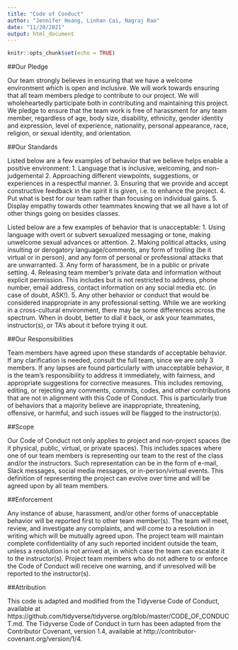 ```yaml
---
title: "Code of Conduct"
author: "Jennifer Hoang, Linhan Cai, Nagraj Rao"
date: "11/20/2021"
output: html_document
---
```


```r
knitr::opts_chunk$set(echo = TRUE)
```
##Our Pledge

Our team strongly believes in ensuring that we have a welcome environment which is open and inclusive. We will work towards ensuring that all team members pledge to contribute to our project. We will wholeheartedly participate both in contributing and maintaining this project. We pledge to ensure that the team work is free of harassment for any team member, regardless of age, body size, disability, ethnicity, gender identity and expression, level of experience, nationality, personal appearance, race, religion, or sexual identity, and orientation.

##Our Standards

Listed below are a few examples of behavior that we believe helps enable a positive environment:
1. Language that is inclusive, welcoming, and non-judgemental
2. Approaching different viewpoints, suggestions, or experiences in a respectful manner. 
3. Ensuring that we provide and accept constructive feedback in the spirit it is given, i.e. to enhance the project. 
4. Put what is best for our team rather than focusing on individual gains.
5. Display empathy towards other teammates knowing that we all have a lot of other things going on besides classes. 


Listed below are a few examples of behavior that is unacceptable:
1. Using language with overt or subvert sexualized messaging or tone, making unwelcome sexual advances or attention. 
2. Making political attacks, using insulting or derogatory language/comments, any form of trolling (be it virtual or in person), and any form of personal or professional attacks that are unwarranted.
3. Any form of harassment, be in a public or private setting.
4. Releasing team member’s private data and information without explicit permission. This includes but is not restricted to address, phone number, email address, contact information on any social media etc. (in case of doubt, ASK!).
5. Any other behavior or conduct that would be considered inappropriate in any professional setting. While we are working in a cross-cultural environment, there may be some differences across the spectrum. When in doubt, better to dial it back, or ask your teammates, instructor(s), or TA’s about it before trying it out. 

##Our Responsibilities

Team members have agreed upon these standards of acceptable behavior. If any clarification is needed, consult the full team, since we are only 3 members. If any lapses are found particularly with unacceptable behavior, it is the team’s responsibility to address it immediately, with fairness, and appropriate suggestions for corrective measures. This includes removing, editing, or rejecting any comments, commits, codes, and other contributions that are not in alignment with this Code of Conduct. This is particularly true of behaviors that a majority believe are inappropriate, threatening, offensive, or harmful, and such issues will be flagged to the instructor(s).

##Scope

Our Code of Conduct not only applies to project and non-project spaces (be it physical, public, virtual, or private spaces). This includes spaces where one of our team members is representing our team to the rest of the class and/or the instructors. Such representation can be in the form of e-mail, Slack messages, social media messages, or in-person/virtual events. This definition of representing the project can evolve over time and will be agreed upon by all team members. 

##Enforcement

Any instance of abuse, harassment, and/or other forms of unacceptable behavior will be reported first to other team member(s). The team will meet, review, and investigate any complaints, and will come to a resolution in writing which will be mutually agreed upon. The project team will maintain complete confidentiality of any such reported incident outside the team, unless a resolution is not arrived at, in which case the team can escalate it to the instructor(s). 
Project team members who do not adhere to or enforce the Code of Conduct will receive one warning, and if unresolved will be reported to the instructor(s). 

##Attribution

This code is adapted and modified from the Tidyverse Code of Conduct, available at https://github.com/tidyverse/tidyverse.org/blob/master/CODE_OF_CONDUCT.md. The Tidyverse Code of Conduct in turn has been adapted from the Contributor Covenant, version 1.4, available at http://contributor-covenant.org/version/1/4. 